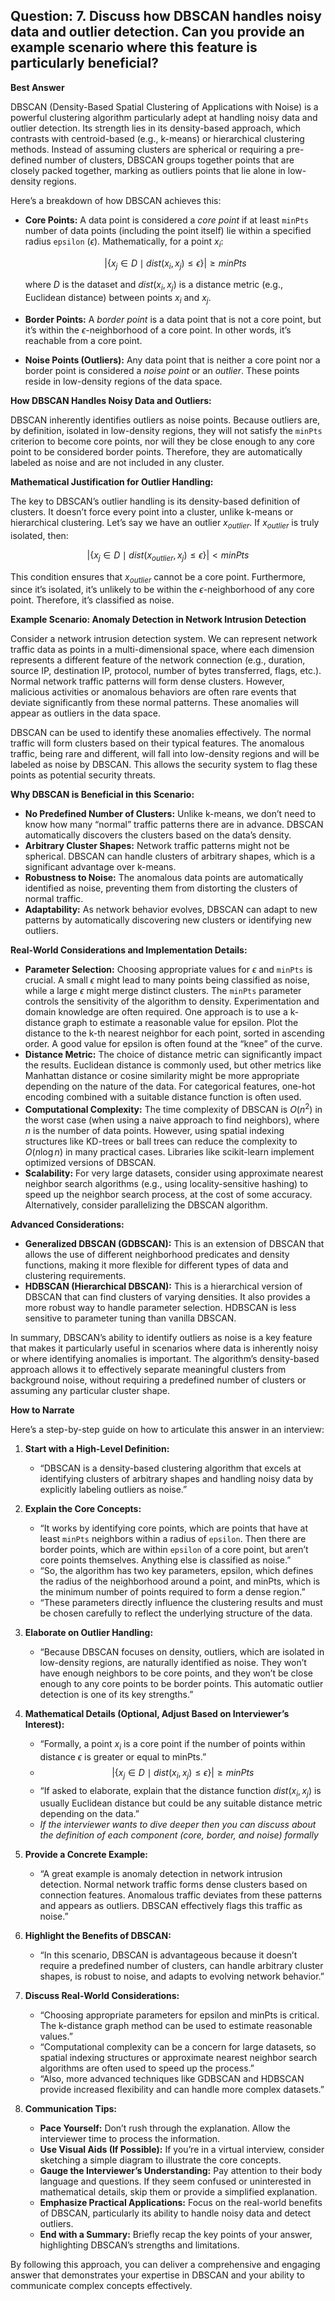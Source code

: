 ## Question: 7. Discuss how DBSCAN handles noisy data and outlier detection. Can you provide an example scenario where this feature is particularly beneficial?

**Best Answer**

DBSCAN (Density-Based Spatial Clustering of Applications with Noise) is a powerful clustering algorithm particularly adept at handling noisy data and outlier detection. Its strength lies in its density-based approach, which contrasts with centroid-based (e.g., k-means) or hierarchical clustering methods. Instead of assuming clusters are spherical or requiring a pre-defined number of clusters, DBSCAN groups together points that are closely packed together, marking as outliers points that lie alone in low-density regions.

Here's a breakdown of how DBSCAN achieves this:

*   **Core Points:** A data point is considered a *core point* if at least `minPts` number of data points (including the point itself) lie within a specified radius `epsilon` ($\epsilon$). Mathematically, for a point $x_i$:

    $$| \{ x_j \in D \mid dist(x_i, x_j) \leq \epsilon \} | \geq minPts$$

    where $D$ is the dataset and $dist(x_i, x_j)$ is a distance metric (e.g., Euclidean distance) between points $x_i$ and $x_j$.

*   **Border Points:** A *border point* is a data point that is not a core point, but it's within the $\epsilon$-neighborhood of a core point. In other words, it's reachable from a core point.

*   **Noise Points (Outliers):** Any data point that is neither a core point nor a border point is considered a *noise point* or an *outlier*.  These points reside in low-density regions of the data space.

**How DBSCAN Handles Noisy Data and Outliers:**

DBSCAN inherently identifies outliers as noise points. Because outliers are, by definition, isolated in low-density regions, they will not satisfy the `minPts` criterion to become core points, nor will they be close enough to any core point to be considered border points. Therefore, they are automatically labeled as noise and are not included in any cluster.

**Mathematical Justification for Outlier Handling:**

The key to DBSCAN's outlier handling is its density-based definition of clusters.  It doesn't force every point into a cluster, unlike k-means or hierarchical clustering.  Let's say we have an outlier $x_{outlier}$. If $x_{outlier}$ is truly isolated, then:

$$| \{ x_j \in D \mid dist(x_{outlier}, x_j) \leq \epsilon \} | < minPts$$

This condition ensures that $x_{outlier}$ cannot be a core point. Furthermore, since it's isolated, it's unlikely to be within the $\epsilon$-neighborhood of any core point. Therefore, it's classified as noise.

**Example Scenario: Anomaly Detection in Network Intrusion Detection**

Consider a network intrusion detection system. We can represent network traffic data as points in a multi-dimensional space, where each dimension represents a different feature of the network connection (e.g., duration, source IP, destination IP, protocol, number of bytes transferred, flags, etc.). Normal network traffic patterns will form dense clusters. However, malicious activities or anomalous behaviors are often rare events that deviate significantly from these normal patterns. These anomalies will appear as outliers in the data space.

DBSCAN can be used to identify these anomalies effectively. The normal traffic will form clusters based on their typical features. The anomalous traffic, being rare and different, will fall into low-density regions and will be labeled as noise by DBSCAN. This allows the security system to flag these points as potential security threats.

**Why DBSCAN is Beneficial in this Scenario:**

*   **No Predefined Number of Clusters:** Unlike k-means, we don't need to know how many "normal" traffic patterns there are in advance. DBSCAN automatically discovers the clusters based on the data's density.
*   **Arbitrary Cluster Shapes:** Network traffic patterns might not be spherical. DBSCAN can handle clusters of arbitrary shapes, which is a significant advantage over k-means.
*   **Robustness to Noise:** The anomalous data points are automatically identified as noise, preventing them from distorting the clusters of normal traffic.
*   **Adaptability:** As network behavior evolves, DBSCAN can adapt to new patterns by automatically discovering new clusters or identifying new outliers.

**Real-World Considerations and Implementation Details:**

*   **Parameter Selection:** Choosing appropriate values for $\epsilon$ and `minPts` is crucial.  A small $\epsilon$ might lead to many points being classified as noise, while a large $\epsilon$ might merge distinct clusters.  The `minPts` parameter controls the sensitivity of the algorithm to density. Experimentation and domain knowledge are often required.  One approach is to use a k-distance graph to estimate a reasonable value for epsilon.  Plot the distance to the k-th nearest neighbor for each point, sorted in ascending order.  A good value for epsilon is often found at the "knee" of the curve.
*   **Distance Metric:** The choice of distance metric can significantly impact the results. Euclidean distance is commonly used, but other metrics like Manhattan distance or cosine similarity might be more appropriate depending on the nature of the data. For categorical features, one-hot encoding combined with a suitable distance function is often used.
*   **Computational Complexity:**  The time complexity of DBSCAN is $O(n^2)$ in the worst case (when using a naive approach to find neighbors), where $n$ is the number of data points. However, using spatial indexing structures like KD-trees or ball trees can reduce the complexity to $O(n \log n)$ in many practical cases. Libraries like scikit-learn implement optimized versions of DBSCAN.
*   **Scalability:** For very large datasets, consider using approximate nearest neighbor search algorithms (e.g., using locality-sensitive hashing) to speed up the neighbor search process, at the cost of some accuracy. Alternatively, consider parallelizing the DBSCAN algorithm.

**Advanced Considerations:**

*   **Generalized DBSCAN (GDBSCAN):** This is an extension of DBSCAN that allows the use of different neighborhood predicates and density functions, making it more flexible for different types of data and clustering requirements.
*   **HDBSCAN (Hierarchical DBSCAN):** This is a hierarchical version of DBSCAN that can find clusters of varying densities. It also provides a more robust way to handle parameter selection. HDBSCAN is less sensitive to parameter tuning than vanilla DBSCAN.

In summary, DBSCAN's ability to identify outliers as noise is a key feature that makes it particularly useful in scenarios where data is inherently noisy or where identifying anomalies is important. The algorithm's density-based approach allows it to effectively separate meaningful clusters from background noise, without requiring a predefined number of clusters or assuming any particular cluster shape.

**How to Narrate**

Here's a step-by-step guide on how to articulate this answer in an interview:

1.  **Start with a High-Level Definition:**
    *   "DBSCAN is a density-based clustering algorithm that excels at identifying clusters of arbitrary shapes and handling noisy data by explicitly labeling outliers as noise."

2.  **Explain the Core Concepts:**
    *   "It works by identifying core points, which are points that have at least `minPts` neighbors within a radius of `epsilon`.  Then there are border points, which are within `epsilon` of a core point, but aren't core points themselves. Anything else is classified as noise."
    *   "So, the algorithm has two key parameters, epsilon, which defines the radius of the neighborhood around a point, and minPts, which is the minimum number of points required to form a dense region."
    *   "These parameters directly influence the clustering results and must be chosen carefully to reflect the underlying structure of the data.

3.  **Elaborate on Outlier Handling:**
    *   "Because DBSCAN focuses on density, outliers, which are isolated in low-density regions, are naturally identified as noise. They won't have enough neighbors to be core points, and they won't be close enough to any core points to be border points. This automatic outlier detection is one of its key strengths."

4.  **Mathematical Details (Optional, Adjust Based on Interviewer's Interest):**
    *   "Formally, a point $x_i$ is a core point if the number of points within distance $\epsilon$ is greater or equal to minPts."
    *   $$| \{ x_j \in D \mid dist(x_i, x_j) \leq \epsilon \} | \geq minPts$$
    *   "If asked to elaborate, explain that the distance function $dist(x_i, x_j)$ is usually Euclidean distance but could be any suitable distance metric depending on the data."
    *  *If the interviewer wants to dive deeper then you can discuss about the definition of each component (core, border, and noise) formally*

5.  **Provide a Concrete Example:**
    *   "A great example is anomaly detection in network intrusion detection. Normal network traffic forms dense clusters based on connection features. Anomalous traffic deviates from these patterns and appears as outliers. DBSCAN effectively flags this traffic as noise."

6.  **Highlight the Benefits of DBSCAN:**
    *   "In this scenario, DBSCAN is advantageous because it doesn't require a predefined number of clusters, can handle arbitrary cluster shapes, is robust to noise, and adapts to evolving network behavior."

7.  **Discuss Real-World Considerations:**
    *   "Choosing appropriate parameters for epsilon and minPts is critical. The k-distance graph method can be used to estimate reasonable values."
    *   "Computational complexity can be a concern for large datasets, so spatial indexing structures or approximate nearest neighbor search algorithms are often used to speed up the process."
    *   "Also, more advanced techniques like GDBSCAN and HDBSCAN provide increased flexibility and can handle more complex datasets."

8.  **Communication Tips:**

    *   **Pace Yourself:** Don't rush through the explanation. Allow the interviewer time to process the information.
    *   **Use Visual Aids (If Possible):** If you're in a virtual interview, consider sketching a simple diagram to illustrate the core concepts.
    *   **Gauge the Interviewer's Understanding:** Pay attention to their body language and questions. If they seem confused or uninterested in mathematical details, skip them or provide a simplified explanation.
    *   **Emphasize Practical Applications:** Focus on the real-world benefits of DBSCAN, particularly its ability to handle noisy data and detect outliers.
    *   **End with a Summary:** Briefly recap the key points of your answer, highlighting DBSCAN's strengths and limitations.

By following this approach, you can deliver a comprehensive and engaging answer that demonstrates your expertise in DBSCAN and your ability to communicate complex concepts effectively.
